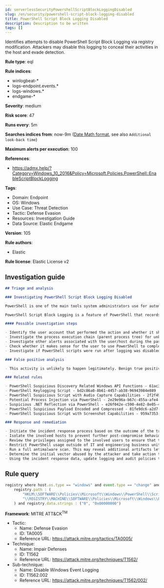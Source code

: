 ```yaml
---
id: serverlessSecurityPowershellScriptBlockLoggingDisabled
slug: /en/security/powershell-script-block-logging-disabled
title: PowerShell Script Block Logging Disabled
description: Description to be written
tags: []
---
```


<div id="powershell-script-block-logging-disabled"></div>

Identifies attempts to disable PowerShell Script Block Logging via registry modification. Attackers may disable this logging to conceal their activities in the host and evade detection.

**Rule type**: eql

**Rule indices**: 

* winlogbeat-*
* logs-endpoint.events.*
* logs-windows.*
* endgame-*

**Severity**: medium

**Risk score**: 47

**Runs every**: 5m

**Searches indices from**: now-9m ([Date Math format](((ref))/common-options.html#date-math), see also <DocLink id="serverlessSecurityRulesUiCreate" section="set-the-rules-schedule">`Additional look-back time`</DocLink>)

**Maximum alerts per execution**: 100

**References**: 

* https://admx.help/?Category=Windows_10_2016&Policy=Microsoft.Policies.PowerShell::EnableScriptBlockLogging

**Tags**: 

* Domain: Endpoint
* OS: Windows
* Use Case: Threat Detection
* Tactic: Defense Evasion
* Resources: Investigation Guide
* Data Source: Elastic Endgame

**Version**: 105

**Rule authors**: 

* Elastic

**Rule license**: Elastic License v2

## Investigation guide

```markdown
## Triage and analysis

### Investigating PowerShell Script Block Logging Disabled

PowerShell is one of the main tools system administrators use for automation, report routines, and other tasks, making it available in various environments and creating an attractive way for attackers to execute code.

PowerShell Script Block Logging is a feature of PowerShell that records the content of all script blocks that it processes, giving defenders visibility of PowerShell scripts and sequences of executed commands.

#### Possible investigation steps

- Identify the user account that performed the action and whether it should perform this kind of action.
- Investigate the process execution chain (parent process tree) for unknown processes. Examine their executable files for prevalence, whether they are located in expected locations, and if they are signed with valid digital signatures.
- Investigate other alerts associated with the user/host during the past 48 hours.
- Check whether it makes sense for the user to use PowerShell to complete tasks.
- Investigate if PowerShell scripts were run after logging was disabled.

### False positive analysis

- This activity is unlikely to happen legitimately. Benign true positives (B-TPs) can be added as exceptions if necessary.

### Related rules

- PowerShell Suspicious Discovery Related Windows API Functions - 61ac3638-40a3-44b2-855a-985636ca985e
- PowerShell Keylogging Script - bd2c86a0-8b61-4457-ab38-96943984e889
- PowerShell Suspicious Script with Audio Capture Capabilities - 2f2f4939-0b34-40c2-a0a3-844eb7889f43
- Potential Process Injection via PowerShell - 2e29e96a-b67c-455a-afe4-de6183431d0d
- Suspicious .NET Reflection via PowerShell - e26f042e-c590-4e82-8e05-41e81bd822ad
- PowerShell Suspicious Payload Encoded and Compressed - 81fe9dc6-a2d7-4192-a2d8-eed98afc766a
- PowerShell Suspicious Script with Screenshot Capabilities - 959a7353-1129-4aa7-9084-30746b256a70

### Response and remediation

- Initiate the incident response process based on the outcome of the triage.
- Isolate the involved hosts to prevent further post-compromise behavior.
- Review the privileges assigned to the involved users to ensure that the least privilege principle is being followed.
- Restrict PowerShell usage outside of IT and engineering business units using GPOs, AppLocker, Intune, or similar software.
- Run a full antimalware scan. This may reveal additional artifacts left in the system, persistence mechanisms, and malware components.
- Determine the initial vector abused by the attacker and take action to prevent reinfection through the same vector.
- Using the incident response data, update logging and audit policies to improve the mean time to detect (MTTD) and the mean time to respond (MTTR).

```

## Rule query

```js
registry where host.os.type == "windows" and event.type == "change" and
    registry.path : (
        "HKLM\\SOFTWARE\\Policies\\Microsoft\\Windows\\PowerShell\\ScriptBlockLogging\\EnableScriptBlockLogging",
        "\\REGISTRY\\MACHINE\\SOFTWARE\\Policies\\Microsoft\\Windows\\PowerShell\\ScriptBlockLogging\\EnableScriptBlockLogging"
    ) and registry.data.strings : ("0", "0x00000000")

```

**Framework**: MITRE ATT&CK<sup>TM</sup>

* Tactic:
    * Name: Defense Evasion
    * ID: TA0005
    * Reference URL: https://attack.mitre.org/tactics/TA0005/
* Technique:
    * Name: Impair Defenses
    * ID: T1562
    * Reference URL: https://attack.mitre.org/techniques/T1562/
* Sub-technique:
    * Name: Disable Windows Event Logging
    * ID: T1562.002
    * Reference URL: https://attack.mitre.org/techniques/T1562/002/

